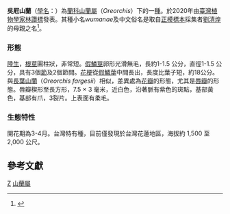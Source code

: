 {{Refimprove|time=2021-03-15T22:00:56+00:00}}
{{NoteTA|G1=Lifesciences}}
{{Speciesbox 
| taxon = Oreorchis wumanae
| status = NE
| status_system = 
| image = 
| authority = [[林讚標|T.P. Lin]], 2020
}}

'''吳屘山蘭'''（[[學名|學名]]：{{lang|la|''Oreorchis wumanae''}}）為[[蘭科|蘭科]][[山兰属|山蘭屬]]（''Oreorchis''）下的一[[物种|種]]。於2020年由[[臺灣|臺灣]][[植物學家|植物學家]][[林讚標|林讚標]]發表。其種小名''wumanae''及中文俗名是取自[[正模標本|正模標本]]採集者[[劉清煌|劉清煌]]的母親之名<ref>{{Cite journal|title=New additions of Oreorchis, Cheirostylis, and Cymbidium (Orchidaceae) from Taiwan|author=Lin, T.-P.|url=https://taiwania.ntu.edu.tw/pdf/tai.2020.65.463.pdf?fbclid=IwAR3svztXdY1pTd74OM8sl0RFLmmzaiK1hRogqDawZOOw2iVrsborzneUGPc|journal=''Taiwania''|issue=4|doi=10.6165/tai.2020.65.463|year=2020|volume=65|page=463-472|issn=0372-333X}}</ref>。

=== 形態 ===
[[陆生植物|陸生]]，[[根茎|根莖]]圓柱狀，非常短。[[假鳞茎|假鱗莖]]卵形光滑無毛，長約1-1.5 公分，直徑1-1.5 公分，具有3個[[節_(植物學)|節]]及2個節間。[[花梗|花梗]]從[[假鳞茎|假鱗莖]]中間長出，長度比葉子短，約18公分。與[[长叶山兰|長葉山蘭]]（''Oreorchis fargesii''）相似，差異處為[[花瓣|花瓣]]的形態，尤其是[[唇瓣|唇瓣]]的形態。唇瓣楔形至長方形，7.5 × 3 毫米，近白色，沿著脈有紫色的斑點，基部黃色，基部有爪，3裂片。上表面有柔毛。

=== 生態特性 ===
開花期為3-4月。台灣特有種，目前僅發現於台灣花蓮地區，海拔約 1,500 至 2,000 公尺。

== 參考文獻 ==
[[Category:蘭科|Z]]
[[Category:山蘭屬|]]